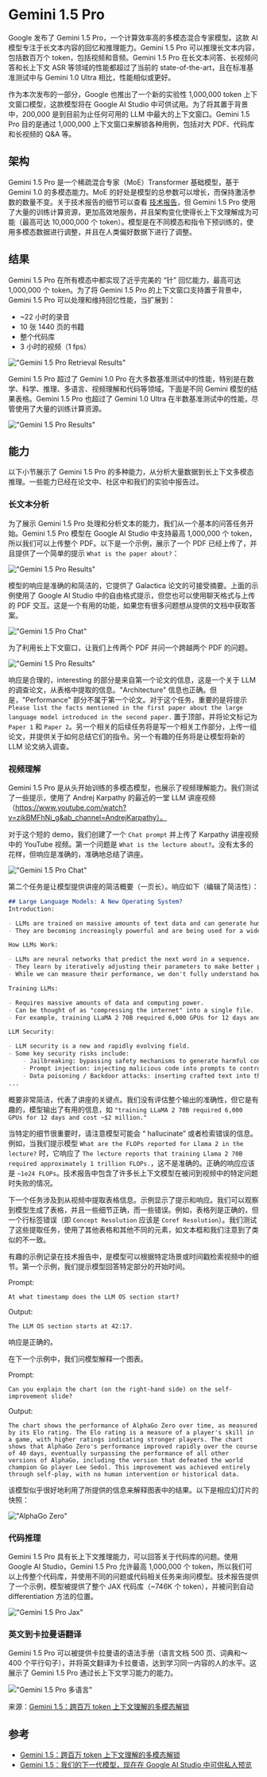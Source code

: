 # Gemini 1.5 Pro

Google 发布了 Gemini 1.5 Pro，一个计算效率高的多模态混合专家模型。这款 AI 模型专注于长文本内容的回忆和推理能力。Gemini 1.5 Pro 可以推理长文本内容，包括数百万个 token，包括视频和音频。Gemini 1.5 Pro 在长文本问答、长视频问答和长上下文 ASR 等领域的性能都超过了当前的 state-of-the-art，且在标准基准测试中与 Gemini 1.0 Ultra 相比，性能相似或更好。

作为本次发布的一部分，Google 也推出了一个新的实验性 1,000,000 token 上下文窗口模型，这款模型将在 Google AI Studio 中可供试用。为了将其置于背景中，200,000 是到目前为止任何可用的 LLM 中最大的上下文窗口。Gemini 1.5 Pro 目的是通过 1,000,000 上下文窗口来解锁各种用例，包括对大 PDF、代码库和长视频的 Q&A 等。

## 架构

Gemini 1.5 Pro 是一个稀疏混合专家（MoE）Transformer 基础模型，基于 Gemini 1.0 的多模态能力。MoE 的好处是模型的总参数可以增长，而保持激活参数的数量不变。关于技术报告的细节可以查看 [技术报告](https://storage.googleapis.com/deepmind-media/gemini/gemini_v1_5_report.pdf)，但 Gemini 1.5 Pro 使用了大量的训练计算资源，更加高效地服务，并且架构变化使得长上下文理解成为可能（最高可达 10,000,000 个 token）。模型是在不同模态和指令下预训练的，使用多模态数据进行调整，并且在人类偏好数据下进行了调整。

## 结果

Gemini 1.5 Pro 在所有模态中都实现了近乎完美的 “针” 回忆能力，最高可达 1,000,000 个 token。为了将 Gemini 1.5 Pro 的上下文窗口支持置于背景中，Gemini 1.5 Pro 可以处理和维持回忆性能，当扩展到：

* ~22 小时的录音
* 10 张 1440 页的书籍
* 整个代码库
* 3 小时的视频（1 fps）

!["Gemini 1.5 Pro Retrieval Results"](../../img/gemini/gemini-retrieval.png)

Gemini 1.5 Pro 超过了 Gemini 1.0 Pro 在大多数基准测试中的性能，特别是在数学、科学、推理、多语言、视频理解和代码等领域。下面是不同 Gemini 模型的结果表格。Gemini 1.5 Pro 也超过了 Gemini 1.0 Ultra 在半数基准测试中的性能，尽管使用了大量的训练计算资源。

!["Gemini 1.5 Pro Results"](../../img/gemini/gemini-pro-results.png)

## 能力

以下小节展示了 Gemini 1.5 Pro 的多种能力，从分析大量数据到长上下文多模态推理。一些能力已经在论文中、社区中和我们的实验中报告过。

### 长文本分析

为了展示 Gemini 1.5 Pro 处理和分析文本的能力，我们从一个基本的问答任务开始。Gemini 1.5 Pro 模型在 Google AI Studio 中支持最高 1,000,000 个 token，所以我们可以上传整个 PDF。以下是一个示例，展示了一个 PDF 已经上传了，并且提供了一个简单的提示 `What is the paper about?`：

!["Gemini 1.5 Pro Results"](../../img/gemini/galactica.png)

模型的响应是准确的和简洁的，它提供了 Galactica 论文的可接受摘要。上面的示例使用了 Google AI Studio 中的自由格式提示，但您也可以使用聊天格式与上传的 PDF 交互。这是一个有用的功能，如果您有很多问题想从提供的文档中获取答案。

!["Gemini 1.5 Pro Chat"](../../img/gemini/galactica-chat.png)

为了利用长上下文窗口，让我们上传两个 PDF 并问一个跨越两个 PDF 的问题。

!["Gemini 1.5 Pro Results"](../../img/gemini/galactica-2.png)

响应是合理的，interesting 的部分是来自第一个论文的信息，这是一个关于 LLM 的调查论文，从表格中提取的信息。"Architecture" 信息也正确。但是，"Performance" 部分不属于第一个论文。对于这个任务，重要的是将提示 `Please list the facts mentioned in the first paper about the large language model introduced in the second paper.` 置于顶部，并将论文标记为 `Paper 1` 和 `Paper 2`。另一个相关的后续任务将是写一个相关工作部分，上传一组论文，并提供关于如何总结它们的指令。另一个有趣的任务将是让模型将新的 LLM 论文纳入调查。

### 视频理解

Gemini 1.5 Pro 是从头开始训练的多模态模型，也展示了视频理解能力。我们测试了一些提示，使用了 Andrej Karpathy 的最近的一堂 LLM 讲座视频（https://www.youtube.com/watch?v=zjkBMFhNj_g&ab_channel=AndrejKarpathy）。

对于这个短的 demo，我们创建了一个 `Chat prompt` 并上传了 Karpathy 讲座视频中的 YouTube 视频。第一个问题是 `What is the lecture about?`。没有太多的花样，但响应是准确的，准确地总结了讲座。

!["Gemini 1.5 Pro Chat"](../../img/gemini/chat-1.png)

第二个任务是让模型提供讲座的简洁概要（一页长）。响应如下（编辑了简洁性）：

```markdown
## Large Language Models: A New Operating System?
Introduction:

- LLMs are trained on massive amounts of text data and can generate human-quality text.
- They are becoming increasingly powerful and are being used for a wide range of tasks, such as writing, translation, and coding.

How LLMs Work:

- LLMs are neural networks that predict the next word in a sequence.
- They learn by iteratively adjusting their parameters to make better predictions.
- While we can measure their performance, we don't fully understand how the billions of parameters collaborate to achieve it.

Training LLMs:

- Requires massive amounts of data and computing power.
- Can be thought of as "compressing the internet" into a single file.
- For example, training LLaMA 2 70B required 6,000 GPUs for 12 days and cost ~$2 million.

LLM Security:

- LLM security is a new and rapidly evolving field.
- Some key security risks include:
    - Jailbreaking: bypassing safety mechanisms to generate harmful content.
    - Prompt injection: injecting malicious code into prompts to control the LLM's output.
    - Data poisoning / Backdoor attacks: inserting crafted text into the training data to influence the LLM's behavior.
...
```

概要非常简洁，代表了讲座的关键点。我们没有评估整个输出的准确性，但它是有趣的，模型输出了有用的信息，如 `"training LLaMA 2 70B required 6,000 GPUs for 12 days and cost ~$2 million."`

当特定的细节很重要时，请注意模型可能会 “ hallucinate” 或者检索错误的信息。例如，当我们提示模型 `What are the FLOPs reported for Llama 2 in the lecture?` 时，它响应了 `The lecture reports that training Llama 2 70B required approximately 1 trillion FLOPs.`，这不是准确的。正确的响应应该是 `~1e24 FLOPs`。技术报告中包含了许多长上下文模型在被问到视频中的特定问题时失败的情况。

下一个任务涉及到从视频中提取表格信息。示例显示了提示和响应。我们可以观察到模型生成了表格，并且一些细节正确，而一些错误。例如，表格列是正确的，但一个行标签错误（即 `Concept Resolution` 应该是 `Coref Resolution`）。我们测试了这些提取任务，使用了其他表格和其他不同的元素，如文本框和我们注意到了类似的不一致。

有趣的示例记录在技术报告中，是模型可以根据特定场景或时间戳检索视频中的细节。第一个示例，我们提示模型回答特定部分的开始时间。

Prompt:
```
At what timestamp does the LLM OS section start?
```

Output:
```
The LLM OS section starts at 42:17.
```

响应是正确的。

在下一个示例中，我们问模型解释一个图表。

Prompt:
```
Can you explain the chart (on the right-hand side) on the self-improvement slide?
```

Output:
```
The chart shows the performance of AlphaGo Zero over time, as measured by its Elo rating. The Elo rating is a measure of a player's skill in a game, with higher ratings indicating stronger players. The chart shows that AlphaGo Zero's performance improved rapidly over the course of 40 days, eventually surpassing the performance of all other versions of AlphaGo, including the version that defeated the world champion Go player Lee Sedol. This improvement was achieved entirely through self-play, with no human intervention or historical data.
```

该模型似乎很好地利用了所提供的信息来解释图表中的结果。以下是相应幻灯片的快照：

!["AlphaGo Zero"](../../img/gemini/chart.png)

### 代码推理

Gemini 1.5 Pro 具有长上下文推理能力，可以回答关于代码库的问题。使用 Google AI Studio，Gemini 1.5 Pro 允许最高 1,000,000 个 token，所以我们可以上传整个代码库，并使用不同的问题或代码相关任务来询问模型。技术报告提供了一个示例，模型被提供了整个 JAX 代码库（~746K 个 token），并被问到自动 differentiation 方法的位置。

!["Gemini 1.5 Pro Jax"](../../img/gemini/jax.png)

### 英文到卡拉曼语翻译

Gemini 1.5 Pro 可以被提供卡拉曼语的语法手册（语言文档 500 页、词典和～400 个平行句子），并将英文翻译为卡拉曼语，达到学习同一内容的人的水平。这展示了 Gemini 1.5 Pro 通过长上下文学习能力的能力。

!["Gemini 1.5 Pro 多语言"](../../img/gemini/kalamang.png)


来源：[Gemini 1.5：跨百万 token 上下文理解的多模态解锁](https://storage.googleapis.com/deepmind-media/gemini/gemini_v1_5_report.pdf)

## 参考

- [Gemini 1.5：跨百万 token 上下文理解的多模态解锁](https://storage.googleapis.com/deepmind-media/gemini/gemini_v1_5_report.pdf)
- [Gemini 1.5：我们的下一代模型，现在在 Google AI Studio 中可供私人预览](https://developers.googleblog.com/2024/02/gemini-15-available-for-private-preview-in-google-ai-studio.html)
